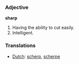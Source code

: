 === Adjective ===

'''sharp'''

#Having the ability to cut easily.
#Intelligent.

=== Translations ===
*[[Dutch]]: [[scherp]], [[scherpe]]